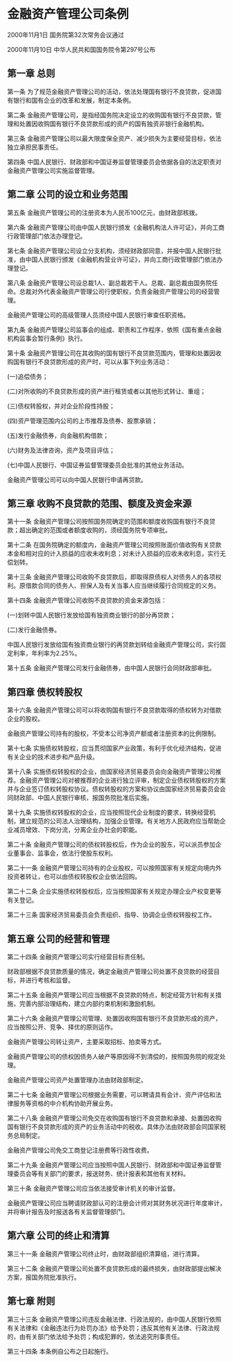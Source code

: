 # 金融资产管理公司条例

2000年11月1日 国务院第32次常务会议通过

2000年11月10日 中华人民共和国国务院令第297号公布

  

## 第一章 总则

第一条 为了规范金融资产管理公司的活动，依法处理国有银行不良贷款，促进国有银行和国有企业的改革和发展，制定本条例。

第二条 金融资产管理公司，是指经国务院决定设立的收购国有银行不良贷款，管理和处置因收购国有银行不良贷款形成的资产的国有独资非银行金融机构。

第三条 金融资产管理公司以最大限度保全资产、减少损失为主要经营目标，依法独立承担民事责任。

第四条 中国人民银行、财政部和中国证券监督管理委员会依据各自的法定职责对金融资产管理公司实施监督管理。

## 第二章 公司的设立和业务范围

第五条 金融资产管理公司的注册资本为人民币100亿元，由财政部核拨。

第六条 金融资产管理公司由中国人民银行颁发《金融机构法人许可证》，并向工商行政管理部门依法办理登记。

第七条 金融资产管理公司设立分支机构，须经财政部同意，并报中国人民银行批准，由中国人民银行颁发《金融机构营业许可证》，并向工商行政管理部门依法办理登记。

第八条 金融资产管理公司设总裁1人、副总裁若干人。总裁、副总裁由国务院任命。总裁对外代表金融资产管理公司行使职权，负责金融资产管理公司的经营管理。

金融资产管理公司的高级管理人员须经中国人民银行审查任职资格。

第九条 金融资产管理公司监事会的组成、职责和工作程序，依照《国有重点金融机构监事会暂行条例》执行。

第十条 金融资产管理公司在其收购的国有银行不良贷款范围内，管理和处置因收购国有银行不良贷款形成的资产时，可以从事下列业务活动：

(一)追偿债务；

(二)对所收购的不良贷款形成的资产进行租赁或者以其他形式转让、重组；

(三)债权转股权，并对企业阶段性持股；

(四)资产管理范围内公司的上市推荐及债券、股票承销；

(五)发行金融债券，向金融机构借款；

(六)财务及法律咨询，资产及项目评估；

(七)中国人民银行、中国证券监督管理委员会批准的其他业务活动。

金融资产管理公司可以向中国人民银行申请再贷款。

## 第三章 收购不良贷款的范围、额度及资金来源

第十一条 金融资产管理公司按照国务院确定的范围和额度收购国有银行不良贷款；超出确定的范围或者额度收购的，须经国务院专项审批。

第十二条 在国务院确定的额度内，金融资产管理公司按照账面价值收购有关贷款本金和相对应的计入损益的应收未收利息；对未计入损益的应收未收利息，实行无偿划转。

第十三条 金融资产管理公司收购不良贷款后，即取得原债权人对债务人的各项权利。原借款合同的债务人、担保人及有关当事人应当继续履行合同规定的义务。

第十四条 金融资产管理公司收购不良贷款的资金来源包括：

(一)划转中国人民银行发放给国有独资商业银行的部分再贷款；

(二)发行金融债券。

中国人民银行发放给国有独资商业银行的再贷款划转给金融资产管理公司，实行固定利率，年利率为2.25%。

第十五条 金融资产管理公司发行金融债券，由中国人民银行会同财政部审批。

## 第四章 债权转股权

第十六条 金融资产管理公司可以将收购国有银行不良贷款取得的债权转为对借款企业的股权。

金融资产管理公司持有的股权，不受本公司净资产额或者注册资本的比例限制。

第十七条 实施债权转股权，应当贯彻国家产业政策，有利于优化经济结构，促进有关企业的技术进步和产品升级。

第十八条 实施债权转股权的企业，由国家经济贸易委员会向金融资产管理公司推荐。金融资产管理公司对被推荐的企业进行独立评审，制定企业债权转股权的方案并与企业签订债权转股权协议。债权转股权的方案和协议由国家经济贸易委员会会同财政部、中国人民银行审核，报国务院批准后实施。

第十九条 实施债权转股权的企业，应当按照现代企业制度的要求，转换经营机制，建立规范的公司法人治理结构，加强企业管理。有关地方人民政府应当帮助企业减员增效、下岗分流，分离企业办社会的职能。

第二十条 金融资产管理公司的债权转股权后，作为企业的股东，可以派员参加企业董事会、监事会，依法行使股东权利。

第二十一条 金融资产管理公司持有的企业股权，可以按照国家有关规定向境内外投资者转让，也可以由债权转股权企业依法回购。

第二十二条 企业实施债权转股权后，应当按照国家有关规定办理企业产权变更等有关登记。

第二十三条 国家经济贸易委员会负责组织、指导、协调企业债权转股权工作。

## 第五章 公司的经营和管理

第二十四条 金融资产管理公司实行经营目标责任制。

财政部根据不良贷款质量的情况，确定金融资产管理公司处置不良贷款的经营目标，并进行考核和监督。

第二十五条 金融资产管理公司应当根据不良贷款的特点，制定经营方针和有关措施，完善内部治理结构，建立内部约束机制和激励机制。

第二十六条 金融资产管理公司管理、处置因收购国有银行不良贷款形成的资产，应当按照公开、竞争、择优的原则运作。

金融资产管理公司转让资产，主要采取招标、拍卖等方式。

金融资产管理公司的债权因债务人破产等原因得不到清偿的，按照国务院的规定处理。

金融资产管理公司资产处置管理办法由财政部制定。

第二十七条 金融资产管理公司根据业务需要，可以聘请具有会计、资产评估和法律服务等资格的中介机构协助开展业务。

第二十八条 金融资产管理公司免交在收购国有银行不良贷款和承接、处置因收购国有银行不良贷款形成的资产的业务活动中的税收。具体办法由财政部会同国家税务总局制定。

金融资产管理公司免交工商登记注册费等行政性收费。

第二十九条 金融资产管理公司应当按照中国人民银行、财政部和中国证券监督管理委员会等有关部门的要求，报送财务、统计报表和其他有关材料。

第三十条 金融资产管理公司应当依法接受审计机关的审计监督。

金融资产管理公司应当聘请财政部认可的注册会计师对其财务状况进行年度审计，并将审计报告及时报送各有关监督管理部门。

## 第六章 公司的终止和清算

第三十一条 金融资产管理公司终止时，由财政部组织清算组，进行清算。

第三十二条 金融资产管理公司处置不良贷款形成的最终损失，由财政部提出解决方案，报国务院批准执行。

## 第七章 附则

第三十三条 金融资产管理公司违反金融法律、行政法规的，由中国人民银行依照有关法律和《金融违法行为处罚办法》给予处罚；违反其他有关法律、行政法规的，由有关部门依法给予处罚；构成犯罪的，依法追究刑事责任。

第三十四条 本条例自公布之日起施行。